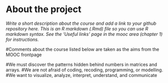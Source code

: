
# About the project

*Write a short description about the course and add a link to your github repository here. This is an R markdown (.Rmd) file so you can use R markdown syntax. See the 'Useful links' page in the mooc area (chapter 1) for instructions.*

#Comments about the course listed below are taken as the aims from the MOOC frontpage

#We must discover the patterns hidden behind numbers in matrices and arrays.
#We are not afraid of coding, recoding, programming, or modelling.
#We want to visualize, analyze, interpret, understand, and communicate